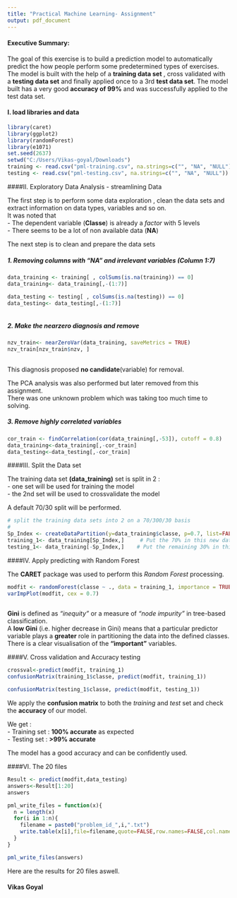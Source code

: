 ```yaml
---
title: "Practical Machine Learning- Assignment"
output: pdf_document
---
```


#### Executive Summary:
The goal of this exercise is to build a prediction model to automatically predict the how people perform some predetermined types of exercises. The model is built with the help of  a **training data set** , cross validated with a **testing data set** and finally applied once to a 3rd **test data set**. The model built has a very good **accuracy of 99%** and was successfully applied to the test data set.

#### I. load libraries and data
  
```r
library(caret)
library(ggplot2)
library(randomForest)
library(e1071)
set.seed(2637)
setwd("C:/Users/Vikas-goyal/Downloads")
training <- read.csv("pml-training.csv", na.strings=c("", "NA", "NULL"))
testing <- read.csv("pml-testing.csv", na.strings=c("", "NA", "NULL"))
```


####II.  Exploratory Data Analysis - streamlining Data 

The first step is to perform some data exploration , clean the data sets and extract information on data types, variables  and so on.  
It was noted that  
- The dependent variable (**Classe**) is already a *factor* with 5 levels  
- There seems to be a lot of non available data (**NA**)  

The next step is to clean and prepare the data sets 


##### 1. Removing columns with "NA" and irrelevant variables (Column 1:7)


```r

data_training <- training[ , colSums(is.na(training)) == 0]  
data_training<- data_training[,-(1:7)]

data_testing <- testing[ , colSums(is.na(testing)) == 0]  
data_testing<- data_testing[,-(1:7)]
                    
```

##### 2. Make the nearzero diagnosis and remove


```r

nzv_train<- nearZeroVar(data_training, saveMetrics = TRUE)
nzv_train[nzv_train$nzv, ]
                    
```

This diagnosis proposed **no candidate**(variable) for removal.  

The PCA analysis was also performed but later removed from this assignment.  
There was one unknown problem which was taking too much time to solving.

##### 3. Remove highly correlated variables

```r

cor_train <- findCorrelation(cor(data_training[,-53]), cutoff = 0.8)
data_training<-data_training[,-cor_train]
data_testing<-data_testing[,-cor_train]

```


####III.  Split the Data set

The training data set **(data_training)** set is split in 2 :  
 - one set will be used for training the model  
 - the 2nd set will be used to crossvalidate the model

A default 70/30 split will be performed.


```r
# split the training data sets into 2 on a 70/300/30 basis
#
Sp_Index <- createDataPartition(y=data_training$classe, p=0.7, list=FALSE)   
training_1<- data_training[Sp_Index,]     # Put the 70% in this new data set.
testing_1<- data_training[-Sp_Index,]    # Put the remaining 30% in this new data set for cross validation.

```


####IV.  Apply predicting with Random Forest

The **CARET** package was used to perform this *Random Forest* processing.

```r

modfit <- randomForest(classe ~ ., data = training_1, importance = TRUE, ntrees = 200)
varImpPlot(modfit, cex = 0.7)                         
                    
```

\linebreak \newline

**Gini** is defined as *"inequity"* or a measure of *"node impurity"* in tree-based classification.  
A **low Gini** (i.e. higher decrease in Gini) means that a particular predictor variable plays a **greater** role in partitioning the data into the defined classes.
There is a clear visualisation of the **"important"** variables.


####V.  Cross validation and Accuracy testing

```r
crossval<-predict(modfit, training_1)
confusionMatrix(training_1$classe, predict(modfit, training_1))

```

```r

confusionMatrix(testing_1$classe, predict(modfit, testing_1))

```
We apply the **confusion matrix** to both the *training* and *test* set and check the **accuracy** of our model.

We get :  
 - Training set : **100% accurate** as expected  
 - Testing set : **>99% accurate**

The model has a good accuracy and can be confidently used.


####VI.  The 20 files

 
 
```r

Result <- predict(modfit,data_testing)
answers<-Result[1:20]
answers

pml_write_files = function(x){
  n = length(x)
  for(i in 1:n){
    filename = paste0("problem_id_",i,".txt")
    write.table(x[i],file=filename,quote=FALSE,row.names=FALSE,col.names=FALSE)
  }
}

pml_write_files(answers)

```

Here are the results for 20 files aswell.

#### Vikas Goyal